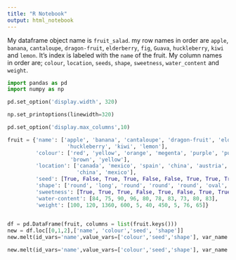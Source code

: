 ```yaml
---
title: "R Notebook"
output: html_notebook
---
```


My dataframe object name is `fruit_salad`. my row names in order are `apple`, `banana`, `cantaloupe`, `dragon-fruit`, `elderberry`, `fig`, `Guava`, `huckleberry`, `kiwi` and `lemon`. 
It's index is labeled with the `name` of the fruit.
My column names in order are; `colour`, `location`, `seeds`, `shape`, `sweetness`, `water_content` and  `weight`.

```python
import pandas as pd
import numpy as np
```

```python
pd.set_option('display.width', 320)

np.set_printoptions(linewidth=320)

pd.set_option('display.max_columns',10)
```


```python

fruit = {'name': ['apple', 'banana', 'cantaloupe', 'dragon-fruit', 'elderberry', 'fig', 'guava',
                   'huckleberry', 'kiwi', 'lemon'],
         'colour': ['red', 'yellow', 'orange', 'megenta', 'purple', 'purple', 'green', 'blue', 
                    'brown', 'yellow'],
         'location': ['canada', 'mexico', 'spain', 'china', 'austria', 'turkey', 'mexico', 'canada',
                      'china', 'mexico'],
         'seed': [True, False, True, True, False, False, True, True, True, False],
         'shape': ['round', 'long', 'round', 'round', 'round', 'oval', 'oval', 'round', 'round', 'oval'], 
         'sweetness': [True, True, True, False, True, False, True, True, True, False],
         'water-content': [84, 75, 90, 96, 80, 78, 83, 73, 80, 83],
         'weight': [100, 120, 1360, 600, 5, 40, 450, 5, 76, 65]}
         

df = pd.DataFrame(fruit, columns = list(fruit.keys()))
new = df.loc[[0,1,2],['name', 'colour','seed', 'shape']]
new.melt(id_vars='name',value_vars=['colour','seed','shape'], var_name ='observation', value_name='value')
```
```python
new.melt(id_vars='name',value_vars=['colour','seed','shape'], var_name ='observation', value_name='value')
```



